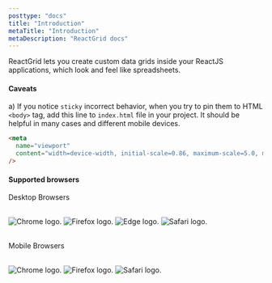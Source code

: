 ```yaml
---
posttype: "docs"
title: "Introduction"
metaTitle: "Introduction"
metaDescription: "ReactGrid docs"
---
```



ReactGrid lets you create custom data grids inside your ReactJS applications, which look and feel like spreadsheets.

#### Caveats

a) If you notice `sticky` incorrect behavior, when you try to pin them to HTML `<body>` tag, add this line to `index.html` file in your project.
It should be helpful in many cases and different mobile devices.

```html
<meta
  name="viewport"
  content="width=device-width, initial-scale=0.86, maximum-scale=5.0, minimum-scale=0.86"
/>
```

#### Supported browsers

Desktop Browsers

<br />

<div style={{ display: "flex", gap: "2rem", height: "3rem" }}>
  <Image src={chromeIcon} alt="Chrome logo." width={50} height={50} />
  <Image src={firefoxIcon} alt="Firefox logo." width={50} height={50} />
  <Image src={edgeIcon} alt="Edge logo." width={50} height={50} />
  <Image src={safariIcon} alt="Safari logo." width={50} height={50} />
</div>

<br />

Mobile Browsers

<br />

<div style={{ display: "flex", gap: "2rem", height: "3rem" }}>
  <Image src={chromeIcon} alt="Chrome logo." width={50} height={50} />
  <Image src={firefoxIcon} alt="Firefox logo." width={50} height={50} />
  <Image src={safariIcon} alt="Safari logo." width={50} height={50} />
</div>
